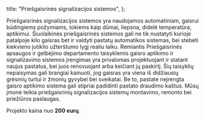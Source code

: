 
  title: "Priešgaisrinės signalizacijos sistemos",
};

<PageBackground pageTitle="Priešgaisrinės signalizacijos sistemos" wip colorOnly>

Priešgaisrinės signalizacijos sistemos yra naudojamos automatiniam, gaisrui būdingiems požymiams,
tokiems kaip dūmai, liepsna, didelė temperatūra, aptikimui. Šiuolaikinės priešgaisrinės sistemos
gali ne tik nustatyti kurioje patalpoje kilo gaisras bet ir valdyti pastatų automatikos sistemas,
bei stebėti kiekvieno jutiklio užterštumo lygį realiu laiku. Remiantis Priešgaisrinės apsaugos ir
gelbėjimo departamento taisyklemis gaisro aptikimo ir signalizavimo sistemos įrengimas yra
privalomas projektuojant ir statant naujus pastatus, bei juos renovuojant arba keičiant jų paskirtį.
Šių taisyklių nepaisymas gali brangiai kainuoti, jog gaisras yra viena iš didžiausių grėsmių turtui
ir žmonių gyvybei bei sveikatai. Be to, pastate neįrengta gaisro aptikimo sistema gali stipriai
padidinti pastato draudimo kaštus. Mūsų įmonė teikia priešgaisrinių signalizacijos sistemų
montavimo, remonto bei priežiūros paslaugas.

Projekto kaina nuo **200 eurų**.

</PageBackground>
